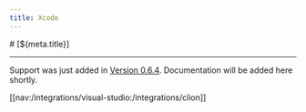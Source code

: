 ```yaml
---
title: Xcode
---
```


<PageCategory id="ides" />
# [${meta.title}]

---

Support was just added in [Version 0.6.4](http://localhost:3000/download/v0.6.4). Documentation will be added here shortly.


[[nav:/integrations/visual-studio:/integrations/clion]]
